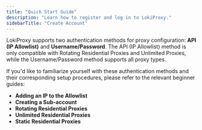 ```yaml
---
title: "Quick Start Guide"
description: "Learn how to register and log in to LokiProxy."
sidebarTitle: "Create Account"
---
```


LokiProxy supports two authentication methods for proxy configuration: **API (IP Allowlist)** and **Username/Password**. The API (IP Allowlist) method is only compatible with Rotating Residential Proxies and Unlimited Proxies, while the Username/Password method supports all proxy types.

If you'd like to familiarize yourself with these authentication methods and their corresponding setup procedures, please refer to the relevant beginner guides:

- **Adding an IP to the Allowlist**
- **Creating a Sub-account**
- **Rotating Residential Proxies**
- **Unlimited Residential Proxies**
- **Static Residential Proxies**